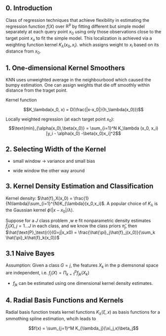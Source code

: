 ## 0. Introduction

Class of regression techniques that achieve flexibility in estimating the regression function $f(X)$ over $\mathbb{R}^p$ by fitting different but simple model separately at each query point $x_0$ using only those observations close to the target point $x_o$ to fit the simple model. This localization is achieved via a weighting function kernel $K_\lambda(x_0,x_i)$. which assigns weight to $x_i$ based on its distance from $x_0$. 

## 1. One-dimensional Kernel Smoothers

KNN uses unweighted average in the neighbourbood which caused the bumpy estimation. One can assign weights that die off smoothly within distance from the traget point. 

Kernel function

$$K_\lambda(x_0, x) = D(\frac{|x-x_0|}{h_\lambda(x_0)})$$

Locally weighted regression (at each target point $x_0$):
$$\text{min}_{\alpha(x_0),\beta(x_0)} = \sum_{i=1}^N K_\lambda (x_0, x_i)[y_i - \alpha(x_0) -\beta(x_0)x_i]^2$$

## 2. Selecting Width of the Kernel

* small window $\rightarrow$ variance and small bias

* wide window the other way around


## 3. Kernel Density Estimation and Classification

Kernel density: $\hat{f}_X(x_0) = \frac{1}{N\lambda}\sum_{i=1}^{N}K_{\lambda}(x_0,x_i)$. A popular choice of $K_\lambda$ is the Gaussian kernel $\phi(|x-x_0|/\lambda)$. 

Suppose for a $J$ class problem ,w e fit nonparametric density estimates $\hat{f}_j(X), j = 1 \dots J$ in each class, and we know the class priors $\hat{\pi}_j$, then $\hat{\text{P}_\text{r}}(G=j|x_x0) = \frac{\hat{\pi}_j\hat{f}_j(x_0)}{\sum_k \hat{\pi}_k\hat{f}_k(x_0)}$


## 3.1 Naive Bayes

Assumption: Given a class $G=j$, the features $X_k$ in the p diemsnonal space are independent, i.e. $f_j(X) = \Pi_{k=1}^p f_{jk}(X_k)$

* $f_{jk}$ can be estimated using one dimensional kernel density estimates. 

## 4. Radial Basis Functions and Kernels

Radial basis function treats kernel functions $K_\lambda (\xi, x)$ as basis functions for a smmothing spline estimation, whcih leads to 

$$f(x) = \sum_{j=1}^M K_{\lambda_j}(\xi_j,x)\beta_j$$